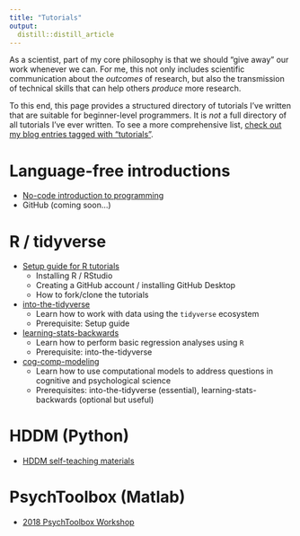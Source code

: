 ```yaml
---
title: "Tutorials"
output:
  distill::distill_article
---
```


As a scientist, part of my core philosophy is that we should "give away" our work whenever we can. For me, this not only includes scientific communication about the *outcomes* of research, but also the transmission of technical skills that can help others *produce* more research.

To this end, this page provides a structured directory of tutorials I've written that are suitable for beginner-level programmers. It is *not* a full directory of all tutorials I've ever written. To see a more comprehensive list, [check out my blog entries tagged with "tutorials"](./blog.html#category:tutorials).

# Language-free introductions
- [No-code introduction to programming](./posts/2021-07-12-no-code-intro-programming/)
- GitHub (coming soon...)

# R / tidyverse
- [Setup guide for R tutorials](./posts/2021-07-12-r-tutorial-setup/)
  - Installing R / RStudio
  - Creating a GitHub account / installing GitHub Desktop
  - How to fork/clone the tutorials
- [into-the-tidyverse](https://github.com/psychNerdJae/into-the-tidyverse)
  - Learn how to work with data using the `tidyverse` ecosystem
  - Prerequisite: Setup guide
- [learning-stats-backwards](https://github.com/psychNerdJae/learning-stats-backwards)
  - Learn how to perform basic regression analyses using `R`
  - Prerequisite: into-the-tidyverse
- [cog-comp-modeling](https://github.com/psychNerdJae/cog-comp-modeling)
  - Learn how to use computational models to address questions in cognitive and psychological science
  - Prerequisites: into-the-tidyverse (essential), learning-stats-backwards (optional but useful)

# HDDM (Python)
- [HDDM self-teaching materials](https://github.com/psychNerdJae/hddm_tutorial)

# PsychToolbox (Matlab)
- [2018 PsychToolbox Workshop](https://github.com/psychNerdJae/psychtoolbox-tutorial)